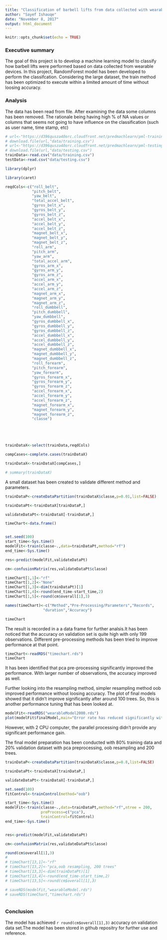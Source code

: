 ```yaml
---
title: "Classification of barbell lifts from data collected with wearable devices"
author: "Sayef Ishauqe"
date: "November 8, 2017"
output: html_document
---
```


```r
knitr::opts_chunk$set(echo = TRUE)
```

### Executive summary

The goal of this project is to develop a machine learning model to classify
how barbell lifts were performed based on data collected from wearable devices.
In this project, RandomForest model has been developed to perform the classifcation.
Considering the large dataset, the train method has been optimized to execute 
within a limited amount of time without loosing accuracy. 

### Analysis
The data has been read from file. After examining the data some columns 
has been removed. The rationale being having high % of NA values or columns that
seems not going to have influence on the classification (such as user name, 
time stamp, etc)

```r
# url<-"https://d396qusza40orc.cloudfront.net/predmachlearn/pml-training.csv"
# download.file(url,"data/training.csv")
# url<-"https://d396qusza40orc.cloudfront.net/predmachlearn/pml-testing.csv"
# download.file(url,"data/testing.csv")
trainData<-read.csv("data/training.csv")
testData<-read.csv("data/testing.csv")

library(dplyr)

library(caret)

```

```r

reqdCols<-c("roll_belt",
            "pitch_belt",
            "yaw_belt",
            "total_accel_belt",
            "gyros_belt_x",
            "gyros_belt_y",
            "gyros_belt_z",
            "accel_belt_x",
            "accel_belt_y",
            "accel_belt_z",
            "magnet_belt_x",
            "magnet_belt_y",
            "magnet_belt_z",
            "roll_arm",
            "pitch_arm",
            "yaw_arm",
            "total_accel_arm",
            "gyros_arm_x",
            "gyros_arm_y",
            "gyros_arm_z",
            "accel_arm_x",
            "accel_arm_y",
            "accel_arm_z",
            "magnet_arm_x",
            "magnet_arm_y",
            "magnet_arm_z",
            "roll_dumbbell",
            "pitch_dumbbell",
            "yaw_dumbbell",
            "gyros_dumbbell_x",
            "gyros_dumbbell_y",
            "gyros_dumbbell_z",
            "accel_dumbbell_x",
            "accel_dumbbell_y",
            "accel_dumbbell_z",
            "magnet_dumbbell_x",
            "magnet_dumbbell_y",
            "magnet_dumbbell_z",
            "roll_forearm",
            "pitch_forearm",
            "yaw_forearm",
            "gyros_forearm_x",
            "gyros_forearm_y",
            "gyros_forearm_z",
            "accel_forearm_x",
            "accel_forearm_y",
            "accel_forearm_z",
            "magnet_forearm_x",
            "magnet_forearm_y",
            "magnet_forearm_z",
            "classe")





trainDataX<-select(trainData,reqdCols)

compCases<-complete.cases(trainDataX)

trainDataX<-trainDataX[compCases,]

# summary(trainDataX)

```

A small dataset has been created to validate different method and parameters.

```r
trainDataP<-createDataPartition(trainDataX$classe,p=0.01,list=FALSE)

trainDataPt<-trainDataX[trainDataP,]

validateDataPt<-trainDataX[-trainDataP,]

timeChart<-data.frame()


set.seed(100)
start_time<-Sys.time()
modelFit<-train(classe~.,data=trainDataPt,method="rf")
end_time<-Sys.time()

res<-predict(modelFit,validateDataPt)

cm<-confusionMatrix(res,validateDataPt$classe)

timeChart[1,1]<-"rf"
timeChart[1,2]<-"None"
timeChart[1,3]<-dim(trainDataPt)[1]
timeChart[1,4]<-round(end_time-start_time,2)
timeChart[1,5]<-round(cm$overall[1],3)

names(timeChart)<-c("Method","Pre-Processing/Parameters","Records",
                 "duration","Accuracy")

timeChart

```

The result is recorded in a a data frame for further analsis.It has been noticed
that the accuracy on validation set is quite high with only 199 observations. Different
pre-processing methods has been tried to improve performance at that point.

```r
timeChart<-readRDS("timechart.rds")
timeChart

```

It has been identified that pca pre-processing significantly improved the 
performance. With larger number of observations, the accuracy improved as well.

Further looking into the resampling method, simpler resampling method oob improved
performance without loosing accuracy. The plot of final models showed that it didn't
improve significantly after around 100 trees. So, this is another performance tuning
that has been looked at.
```r
modelFit<-readRDS("wearableModel2000.rds")
plot(modelFit$finalModel,main="Error rate has reduced significantly within 100 trees")
```

However, with 2 CPU computer, the parallel processing didn't provide any significant
performance gain.

The final model preparation has been conducted with 80% training data and 20% 
validation dataset with pca preprocessing, oob resampling and 200 trees.

```r

trainDataP<-createDataPartition(trainDataX$classe,p=0.8,list=FALSE)

trainDataPt<-trainDataX[trainDataP,]

validateDataPt<-trainDataX[-trainDataP,]

set.seed(100)
fitControl<-trainControl(method="oob")

start_time<-Sys.time()
modelFit<-train(classe~.,data=trainDataPt,method="rf",ntree = 200,
                preProcess=c("pca"),
                trainControl=fitControl)
end_time<-Sys.time()


res<-predict(modelFit,validateDataPt)

cm<-confusionMatrix(res,validateDataPt$classe)

round(cm$overall[1],3)
# 
# timeChart[13,1]<-"rf"
# timeChart[13,2]<-"pca,oob resampling, 200 trees"
# timeChart[13,3]<-dim(trainDataPt)[1]
# timeChart[13,4]<-round(end_time-start_time,2)
# timeChart[13,5]<-round(cm$overall[1],3)

# saveRDS(modelFit,"wearableModel.rds")
# saveRDS(timeChart,"timechart.rds")



```


### Conclusion
The model has achieved `r round(cm$overall[1],3)` accuracy on validation data set.The model has been
stored in github repositry for further use and reference.
